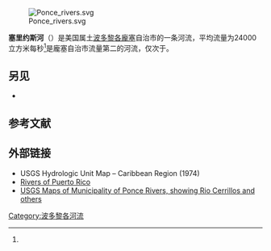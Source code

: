 {{Infobox River 
  | river_name      = Cerrillos River<br>塞里约斯河
  | image_name      = Rio Cerrillos.JPG
  | image_size      = 200px
  | caption         = 塞里约斯河一景，塞里约斯湖大坝附近
  | origin          = {{link-es|阿农 (波多黎各)|Anón (Ponce)|阿农}}村
  | mouth           = {{link-es|布卡纳河|Río Bucaná}}
  | progression     ={{link-es|阿农 (波多黎各)|Anón (Ponce)|阿农}}<br>{{link-es|马拉圭斯|Maraguez}}<br>[[塞里约斯|塞里约斯]]
  | basin_countries = [[波多黎各|波多黎各]]
  | location        = [[龐塞|龐塞]]
  | length          = {{convert|18.5|mi|km|sp=us}}<ref>[http://www.salonhogar.com/est_soc/pr/pueblos/ponce/index.htm Projecto Salon Hogar (Estudios Sociales, Puerto Rico, Ponce, Hidrografia).] Retrieved August 8, 2009.</ref>
  | elevation       = {{convert|1,200|ft|m|sp=us}}<ref name="#1">[http://www.gis.otg.gobierno.pr/maptest Maptest.] {{webarchive|url=https://web.archive.org/web/20100218155723/http://www.gis.otg.gobierno.pr/maptest/ |date=2010-02-18 }} Government of the Commonwealth of Puerto Rico. General Purpose Population Data, Census 2000. Unidad de Sistemas de Información Geográfica, Área de Tecnología de Información Gubernamental, Oficina de Gerencia y Presupuesto. Gobierno de Puerto Rico. Retrieved 24 October 2011.</ref>
  | mouth_elevation = {{convert|69|ft|m|sp=us}}<ref name="#1"/>
  | discharge       = 24,000 cu ft/s<ref name="#2">Ferdinand Quiñones and Karl G. Johnson. ''The Floods of May 17-18, 1985 and October 6-7, 1985 in Puerto Rico.'' U.S. Geological Survey. Open File Report 87-123. Prepared in Conjunction with the Puerto Rico Department of Natural Resources, Puerto Rico Environmental Quality Board, and the Puerto Rico Highway Authority. San Juan, Puerto Rico. 1987. Page 15.</ref>
  | watershed       = 17.80 sq. mi.<ref name="#2"/>
  | river_system    = [[Río_Bucaná|Río Bucaná]]
  | left_tribs      = [[Río_Bayagán|Río Bayagán]]<br>Quebrada Ausubo<br>[[Río_San_Patricio|Río San Patricio]]
  | right_tribs     = [[Río_Prieto_(Ponce,_Puerto_Rico)|Río Prieto]]
}}

[[File:Ponce_rivers.svg|thumb]]

'''塞里约斯河'''（{{lang-es|Río Cerrillos}}）是美国属土[[波多黎各|波多黎各]][[龐塞|龐塞]]自治市的一条河流，平均流量为24000立方米每秒<ref name="#2"/>是龐塞自治市流量第二的河流，仅次于{{link-es|哈卡瓜斯河|Río Jacaguas}}。

==另见==
*{{le|波多黎各河流列表|List of rivers of Ponce}}
{{Coord|18.1319046|-66.5798949|region:US-PR_type:river_source:gnis|display=title|notes=<ref>{{Gnis|1612463|Río Cerrillos}}</ref>}}

==参考文献==
{{Reflist}}

==外部链接==
* USGS Hydrologic Unit Map – Caribbean Region (1974)
* [http://www.prfrogui.com/geocities/rios.htm Rivers of Puerto Rico] {{Wayback|url=http://www.prfrogui.com/geocities/rios.htm |date=20210126065645 }}
* [http://pubs.usgs.gov/sim/2005/2818/pdf/sim_I2818.pdf USGS Maps of Municipality of Ponce Rivers, showing Rio Cerrillos and others] {{Wayback|url=http://pubs.usgs.gov/sim/2005/2818/pdf/sim_I2818.pdf |date=20201024152501 }}


{{DEFAULTSORT:Cerrillos, Rio}}
[[Category:波多黎各河流|Category:波多黎各河流]]